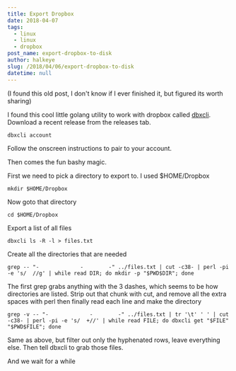 ```yaml
---
title: Export Dropbox
date: 2018-04-07
tags:
  - linux
  - linux
  - dropbox
post_name: export-dropbox-to-disk
author: halkeye
slug: /2018/04/06/export-dropbox-to-disk
datetime: null
---
```

(I found this old post, I don't know if I ever finished it, but figured its worth sharing)

I found this cool little golang utility to work with dropbox called [dbxcli](https://github.com/dropbox/dbxcli). Download a recent release from the releases tab.

```
dbxcli account
```

Follow the onscreen instructions to pair to your account.

Then comes the fun bashy magic.

First we need to pick a directory to export to. I used $HOME/Dropbox
```
mkdir $HOME/Dropbox
```

Now goto that directory
```
cd $HOME/Dropbox
```

Export a list of all files
```
dbxcli ls -R -l > files.txt
```

Create all the directories that are needed
```
grep -- "-             -        -" ../files.txt | cut -c38- | perl -pi -e 's/  //g' | while read DIR; do mkdir -p "$PWD$DIR"; done
```

The first grep grabs anything with the 3 dashes, which seems to be how directories are listed. Strip out that chunk with cut, and remove all the extra spaces with perl then finally read each line and make the directory

```
grep -v -- "-             -        -" ../files.txt | tr '\t' ' ' | cut -c38- | perl -pi -e 's/  +//' | while read FILE; do dbxcli get "$FILE" "$PWD$FILE"; done
```

Same as above, but filter out only the hyphenated rows, leave everything else. Then tell dbxcli to grab those files.

And we wait for a while
